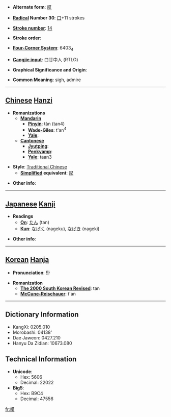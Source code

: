 * '''Alternate form''': [[叹]]

* '''[[Wiktionary:Chinese radical index| Radical]] Number 30''': [[Wiktionary:Chinese radical index 口|口]]+11 strokes

* '''[[Wiktionary:Chinese total strokes index|Stroke number]]''': [[Wiktionary:Chinese total strokes index 14|14]]

* '''Stroke order''': 

* '''[[Wiktionary:Chinese four corner index|Four-Corner System]]''': 6403<sub>4</sub>

* '''[[Wiktionary:Chinese Cangjie index|Cangjie input]]''': 口廿中人 (RTLO)

* '''Graphical Significance and Origin''': 

* '''Common Meaning''': sigh, admire

----

== [[Chinese]] [[Hanzi]] ==

* '''Romanizations'''
** '''[[Mandarin]]'''
*** '''[[Pinyin]]''': tàn (tan4)
*** '''[[Wade-Giles]]''': t'an<sup>4</sup>
*** '''[[Yale]]''': 
** '''[[Cantonese]]'''
*** '''[[Jyutping]]''':
*** '''[[Penkyamp]]''': 
*** '''[[Yale]]''': taan3

* '''Style''': [[Traditional Chinese]] 
** '''[[Simplified Chinese|Simplified]] equivalent''': [[叹]]

* '''Other info''': 

----

== [[Japanese]] [[Kanji]] ==

* '''Readings'''
** '''[[On]]''': [[たん]] (tan)
** '''[[Kun]]''': [[なげく]] (nageku), [[なげき]] (nageki)

* '''Other info''':  

----

== [[Korean]] [[Hanja]] ==

* '''Pronunciation''': 탄

* '''Romanization'''
** '''[[The 2000 South Korean Revised Romanization|The 2000 South Korean Revised]]''': tan
** '''[[McCune-Reischauer]]''': t'an

----

== Dictionary Information ==

* KangXi: 0205.010
* Morobashi: 04138'
* Dae Jaweon: 0427.210
* Hanyu Da Zidian: 10673.080

== Technical Information ==

* '''Unicode''':
** Hex: 5606
** Decimal: 22022
* '''Big5''':
** Hex: B9C4
** Decimal: 47556

[[fr:嘆]]